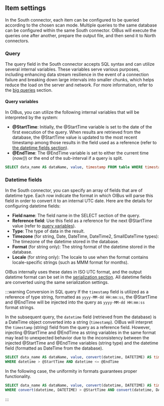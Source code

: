 
## Item settings

In the South connector, each item can be configured to be queried according to the chosen scan mode. Multiple queries to the same database
can be configured within the same South connector. OIBus will execute the queries one after another, prepare the output file, and then send
it to North connectors.

### Query

The query field in the South connector accepts SQL syntax and can utilize several internal variables. These variables serve various
purposes, including enhancing data stream resilience in the event of a connection failure and breaking down large intervals into smaller
chunks, which helps reduce the load on the server and network. For more information, refer to the [big queries](#splitting-large-queries)
section.

#### Query variables

In OIBus, you can utilize the following internal variables that will be interpreted by the system:

- **@StartTime**: Initially, the @StartTime variable is set to the date of the first execution of the query. When results are retrieved from
  the database, the @StartTime value is updated to the most recent timestamp among those results in the field used as a reference (refer to
  [the datetime fields section](#datetime-fields)).
- **@EndTime**: The @EndTime variable is set to either the current time (_now()_) or the end of the sub-interval if a query is split.

```sql title="SQL query with @StartTime and @EndTime"
SELECT data_name AS dataName, value, timestamp FROM table WHERE timestamp > @StartTime AND timestamp < @EndTime
```

### Datetime fields

In the South connector, you can specify an array of fields that are of datetime type. Each row indicate the format in which OIBus will parse
this field in order to convert it to an internal UTC date. Here are the details for configuring datetime fields:

- **Field name**: The field name in the SELECT section of the query.
- **Reference field**: Use this field as a reference for the next @StartTime value (refer to [query variables](#query-variables)).
- **Type**: The type of data in the result.
- **Timezone** (for string, Date, DateTime, DateTime2, SmallDateTime types): The timezone of the datetime stored in the database.
- **Format** (for string only): The string format of the datetime stored in the database.
- **Locale** (for string only): The locale to use when the format contains locale-specific strings (such as MMM format for months).

OIBus internally uses these dates in ISO UTC format, and the output datetime format can be set in the
[serialization section](#csv-serialization). All datetime fields are converted using the same serialization settings.

:::warning Conversion in SQL query
If the `timestamp` field is utilized as a reference of type string, formatted as `yyyy-MM-dd HH:mm:ss`,
the @StartTime and @EndTime will be injected into the query as `yyyy-MM-dd HH:mm:ss` format strings.

In the subsequent query, the `datetime` field (retrieved from the database) is a DateTime object converted into a string (`timestamp`).
OIBus will interpret the `timestamp` (string) field from the query as a reference field. However, injecting @StartTime and @EndTime as
string variables in the same format may lead to unexpected behavior due to the inconsistency between the injected @StartTime and @EndTime
variables (string type) and the datetime field (formatted as DateTime from the database).

```sql title="Bad SQL query with @StartTime and @EndTime and convert"
SELECT data_name AS dataName, value, convert(datetime, DATETIME) AS timestamp FROM table
WHERE datetime > @StartTime AND datetime <= @EndTime
```

In the following case, the uniformity in formats guarantees proper functionality.

```sql title="Correct SQL query with @StartTime and @EndTime"
SELECT data_name AS dataName, value, convert(datetime, DATETIME) AS timestamp FROM table
WHERE convert(datetime, DATETIME) > @StartTime AND convert(datetime, DATETIME) <= @EndTime
```

:::

<SerializationSettings></SerializationSettings>
